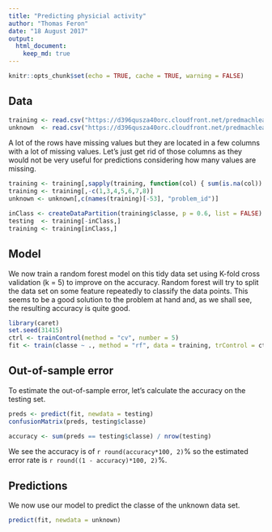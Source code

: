 ```yaml
---
title: "Predicting physicial activity"
author: "Thomas Feron"
date: "18 August 2017"
output: 
  html_document:
    keep_md: true
---
```


```r
knitr::opts_chunk$set(echo = TRUE, cache = TRUE, warning = FALSE)
```

## Data 

```r
training <- read.csv("https://d396qusza40orc.cloudfront.net/predmachlearn/pml-training.csv", na.strings = c("NA", ""))
unknown  <- read.csv("https://d396qusza40orc.cloudfront.net/predmachlearn/pml-testing.csv",  na.strings = c("NA", ""))
```

A lot of the rows have missing values but they are located in a few columns with a lot of missing values. Let's just get rid of those columns as they would not be very useful for predictions considering how many values are missing.

```r
training <- training[,sapply(training, function(col) { sum(is.na(col)) == 0 })]
training <- training[,-c(1,3,4,5,6,7,8)]
unknown <- unknown[,c(names(training)[-53], "problem_id")]

inClass <- createDataPartition(training$classe, p = 0.6, list = FALSE)
testing  <- training[-inClass,]
training <- training[inClass,]
```

## Model

We now train a random forest model on this tidy data set using K-fold cross validation (k = 5) to improve on the accuracy. Random forest will try to split the data set on some feature repeatedly to classify the data points. This seems to be a good solution to the problem at hand and, as we shall see, the resulting accuracy is quite good.

```r
library(caret)
set.seed(31415)
ctrl <- trainControl(method = "cv", number = 5)
fit <- train(classe ~ ., method = "rf", data = training, trControl = ctrl)
```

## Out-of-sample error

To estimate the out-of-sample error, let's calculate the accuracy on the testing set.

```r
preds <- predict(fit, newdata = testing)
confusionMatrix(preds, testing$classe)
```

```r
accuracy <- sum(preds == testing$classe) / nrow(testing)
```

We see the accuracy is of `r round(accuracy*100, 2)`% so the estimated error rate is `r round((1 - accuracy)*100, 2)`%.

## Predictions

We now use our model to predict the classe of the unknown data set.

```r
predict(fit, newdata = unknown)
```